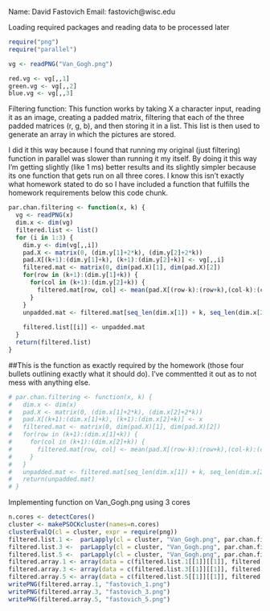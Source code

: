 Name: David Fastovich
Email: fastovich@wisc.edu

Loading required packages and reading data to be processed later
```r
require("png")
require("parallel")

vg <- readPNG("Van_Gogh.png")

red.vg <- vg[,,1]
green.vg <- vg[,,2]
blue.vg <- vg[,,3]
```

Filtering function:
This function works by taking X a character input, reading it as an image, creating a padded matrix, filtering that each of the three padded matrices (r, g, b), and then storing it in a list. This list is then used to generate an array in which the pictures are stored.

I did it this way because I found that running my original (just filtering) function in parallel was slower than running it my itself. By doing it this way I'm getting slightly (like 1 ms) better results and its slightly simpler because its one function that gets run on all three cores. I know this isn't exactly what homework stated to do so I have included a function that fulfills the homework requirements below this code chunk.
```r
par.chan.filtering <- function(x, k) {
  vg <- readPNG(x)
  dim.x <- dim(vg)
  filtered.list <- list()
  for (i in 1:3) {
    dim.y <- dim(vg[,,i])
    pad.X <- matrix(0, (dim.y[1]+2*k), (dim.y[2]+2*k))
    pad.X[(k+1):(dim.y[1]+k), (k+1):(dim.y[2]+k)] <- vg[,,i]
    filtered.mat <- matrix(0, dim(pad.X)[1], dim(pad.X)[2])
    for(row in (k+1):(dim.y[1]+k)) {
      for(col in (k+1):(dim.y[2]+k)) {
        filtered.mat[row, col] <- mean(pad.X[(row-k):(row+k),(col-k):(col+k)])
      }
    }
    unpadded.mat <- filtered.mat[seq_len(dim.x[1]) + k, seq_len(dim.x[2]) + k]
    
    filtered.list[[i]] <- unpadded.mat
  }
  return(filtered.list)
}
```

##This is the function as exactly required by the homework (those four bullets outlining exactly what it should do). I've commentted it out as to not mess with anything else.
```r
# par.chan.filtering <- function(x, k) {
#   dim.x <- dim(x)
#   pad.X <- matrix(0, (dim.x[1]+2*k), (dim.x[2]+2*k))
#   pad.X[(k+1):(dim.x[1]+k), (k+1):(dim.x[2]+k)] <- x
#   filtered.mat <- matrix(0, dim(pad.X)[1], dim(pad.X)[2])
#   for(row in (k+1):(dim.x[1]+k)) {
#     for(col in (k+1):(dim.x[2]+k)) {
#       filtered.mat[row, col] <- mean(pad.X[(row-k):(row+k),(col-k):(col+k)])
#     }
#   }
#   unpadded.mat <- filtered.mat[seq_len(dim.x[1]) + k, seq_len(dim.x[2]) + k]
#   return(unpadded.mat)
# }
```

Implementing function on Van_Gogh.png using 3 cores
```r
n.cores <- detectCores()
cluster <- makePSOCKcluster(names=n.cores)
clusterEvalQ(cl = cluster, expr = require(png))
filtered.list.1 <-  parLapply(cl = cluster, "Van_Gogh.png", par.chan.filtering, k = 1)
filtered.list.3 <-  parLapply(cl = cluster, "Van_Gogh.png", par.chan.filtering, k = 3)
filtered.list.5 <-  parLapply(cl = cluster, "Van_Gogh.png", par.chan.filtering, k = 5)
filtered.array.1 <- array(data = c(filtered.list.1[[1]][[1]], filtered.list.1[[1]][[2]], filtered.list.1[[1]][[3]]), dim = c(374, 800, 3))
filtered.array.3 <- array(data = c(filtered.list.3[[1]][[1]], filtered.list.3[[1]][[2]], filtered.list.3[[1]][[3]]), dim = c(374, 800, 3))
filtered.array.5 <- array(data = c(filtered.list.5[[1]][[1]], filtered.list.5[[1]][[2]], filtered.list.5[[1]][[3]]), dim = c(374, 800, 3))
writePNG(filtered.array.1, "fastovich_1.png")
writePNG(filtered.array.3, "fastovich_3.png")
writePNG(filtered.array.5, "fastovich_5.png")
```